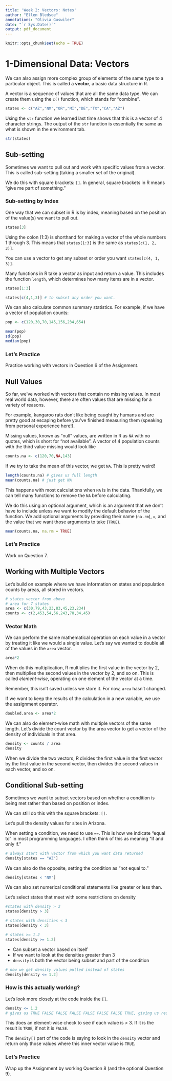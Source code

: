 ```yaml
---
title: 'Week 2: Vectors: Notes'
author: "Ellen Bledsoe"
annotations: "Olivia Guswiler"
date: "`r Sys.Date()`"
output: pdf_document
---
```


```r
knitr::opts_chunk$set(echo = TRUE)
```

# 1-Dimensional Data: Vectors

We can also assign more complex group of elements of the same type to a particular object. This is called a **vector**, a basic data structure in R.

A vector is a sequence of values that are all the same data type. We can create them using the `c()` function, which stands for "combine".

```r
states <- c("AZ","NM","OR","MI","DE","TX","CA","AZ")
```

Using the `str` function we learned last time shows that this is a vector of 4 character strings. The output of the `str` function is essentially the same as what is shown in the environment tab.

```r
str(states)
```

## Sub-setting

Sometimes we want to pull out and work with specific values from a vector. This is called sub-setting (taking a smaller set of the original).

We do this with square brackets: `[]`. In general, square brackets in R means "give me part of something."

### Sub-setting by Index

One way that we can subset in R is by index, meaning based on the position of the value(s) we want to pull out.

```r
states[3]
```

Using the colon (1:3) is shorthand for making a vector of the whole numbers 1 through 3. This means that `states[1:3]` is the same as `states[c(1, 2, 3)]`.

You can use a vector to get any subset or order you want `states[c(4, 1, 3)]`.

Many functions in R take a vector as input and return a value. This includes the function `length`, which determines how many items are in a vector.

```r
states[1:3]

states[c(4,1,3)] # to subset any order you want.
```

We can also calculate common summary statistics. For example, if we have a vector of population counts:

```r
pop <- c(120,30,70,145,156,234,654)

mean(pop)
sd(pop)
median(pop)
```

### Let's Practice

Practice working with vectors in Question 6 of the Assignment.

## Null Values

So far, we've worked with vectors that contain no missing values. In most real world data, however, there are often values that are missing for a variety of reasons.

For example, kangaroo rats don't like being caught by humans and are pretty good at escaping before you've finished measuring them (speaking from personal experience here!).

Missing values, known as "null" values, are written in R as `NA` with no quotes, which is short for "not available". A vector of 4 population counts with the third value missing would look like

```r
counts.na <- c(120,70,NA,143)
```

If we try to take the mean of this vector, we get `NA`. This is pretty weird!

```r
length(counts.na) # gives us full length
mean(counts.na) # just get NA
```

This happens with most calculations when `NA` is in the data. Thankfully, we can tell many functions to remove the `NA` before calculating.

We do this using an optional argument, which is an argument that we don't have to include unless we want to modify the default behavior of the function. We add optional arguments by providing their name (`na.rm`), `=`, and the value that we want those arguments to take (`TRUE`).

```r
mean(counts.na, na.rm = TRUE)
```

### Let's Practice

Work on Question 7.

## Working with Multiple Vectors

Let's build on example where we have information on states and population counts by areas, all stored in vectors.

```r
# states vector from above
# area for 7 states
area <- c(30,79,43,23,83,45,23,234)
counts <- c(2,453,54,56,243,78,34,45)
```

### Vector Math

We can perform the same mathematical operation on each value in a vector by treating it like we would a single value. Let's say we wanted to double all of the values in the `area` vector.

```r
area*2
```

When do this multiplication, R multiplies the first value in the vector by 2, then multiplies the second values in the vector by 2, and so on. This is called *element-wise*, operating on one element of the vector at a time.

Remember, this isn't saved unless we store it. For now, `area` hasn't changed.

If we want to keep the results of the calculation in a new variable, we use the assignment operator.

```r
doubled.area <- area*2
```

We can also do element-wise math with multiple vectors of the same length. Let's divide the count vector by the area vector to get a vector of the density of individuals in that area.

```r
density <- counts / area
density
```

When we divide the two vectors, R divides the first value in the first vector by the first value in the second vector, then divides the second values in each vector, and so on.

## Conditional Sub-setting

Sometimes we want to subset vectors based on whether a condition is being met rather than based on position or index.

We can still do this with the square brackets: `[]`.

Let's pull the density values for sites in Arizona.

When setting a condition, we need to use `==`. This is how we indicate "equal to" in most programming languages. I often think of this as meaning "if and only if."

```r
# always start with vector from which you want data returned
density[states == "AZ"]
```

We can also do the opposite, setting the condition as "not equal to."

```r
density[states < "NM"]
```

We can also set numerical conditional statements like greater or less than.

Let's select states that meet with some restrictions on density

```r
#states with density > 3
states[density > 3]

# states with densities < 3
states[density < 3]

# states >= 1.2
states[density >= 1.2]
```

-   Can subset a vector based on itself
-   If we want to look at the densities greater than 3
-   `density` is both the vector being subset and part of the condition

```r
# now we get density values pulled instead of states
density[density <= 1.2]
```

### How is this actually working?

Let's look more closely at the code inside the `[]`.

```r
density <= 1.2
# gives us TRUE FALSE FALSE FALSE FALSE FALSE FALSE TRUE, giving us results based on position of TRUE/FALSE


```

This does an element-wise check to see if each value is \> 3. If it is the result is `TRUE`, if not it is `FALSE`.

The `density[]` part of the code is saying to look in the `density` vector and return only those values where this inner vector value is `TRUE`.

### Let's Practice

Wrap up the Assignment by working Question 8 (and the optional Question 9).
